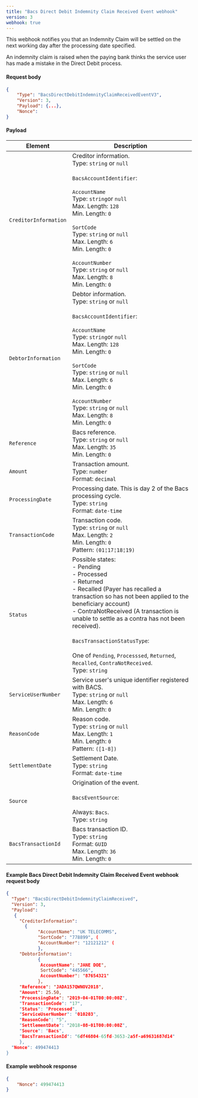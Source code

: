 ```yaml
---
title: "Bacs Direct Debit Indemnity Claim Received Event webhook"
version: 3
webhook: true
---
```


This webhook notifies you that an Indemnity Claim will be settled on the next working day after the processing date specified.

An indemnity claim is raised when the paying bank thinks the service
user has made a mistake in the Direct Debit process.

#### Request body

```json
{
    "Type": "BacsDirectDebitIndemnityClaimReceivedEventV3",
    "Version": 3,
    "Payload": {...},
    "Nonce":
}
```

#### Payload
| Element                       | Description                                                                                                                                                                                                                                                                                                                                                                                                                                                                                                                                                                                                                                                                                                                                                                                                                             |
|-------------------------------|-----------------------------------------------------------------------------------------------------------------------------------------------------------------------------------------------------------------------------------------------------------------------------------------------------------------------------------------------------------------------------------------------------------------------------------------------------------------------------------------------------------------------------------------------------------------------------------------------------------------------------------------------------------------------------------------------------------------------------------------------------------------------------------------------------------------------------------------|
| `CreditorInformation`                      |Creditor information.<br />Type: `string` or `null`<br/><br />`BacsAccountIdentifier`:<br /><br />`AccountName`<br />        Type: `string`or `null`<br />        Max. Length: `128`<br />        Min. Length: `0`<br /><br />`SortCode`<br />        Type: `string` or `null`<br />        Max. Length: `6`<br />        Min. Length: `0`<br /> <br /> `AccountNumber`<br />        Type: `string` or `null`<br />        Max. Length: `8`<br />        Min. Length: `0` |
| `DebtorInformation`                      |Debtor information.<br />Type: `string` or `null`<br/><br />`BacsAccountIdentifier`:<br /><br />`AccountName`<br />        Type: `string`or `null`<br />        Max. Length: `128`<br />        Min. Length: `0`<br /><br />`SortCode`<br />        Type: `string` or `null`<br />        Max. Length: `6`<br />        Min. Length: `0`<br /> <br /> `AccountNumber`<br />        Type: `string` or `null`<br />        Max. Length: `8`<br />        Min. Length: `0` |
| `Reference`                      |Bacs reference. <br />Type: `string` or `null`<br/>Max. Length: `35`	<br/>Min. Length: `0`<br/> |
| `Amount`            |Transaction amount.<br /> Type: `number`<br/>Format: `decimal` |
| `ProcessingDate`       |Processing date. This is day 2 of the Bacs processing cycle.<br/>Type: `string` <br/>Format: `date-time` |
| `TransactionCode`            |Transaction code.<br /> Type: `string` or `null`<br/>Max. Length: `2`<br/>Min. Length: `0`<br /> Pattern: `(01¦17¦18¦19)` |
| `Status`                      |Possible states:<br/>- Pending<br/>- Processed<br/>- Returned<br/>- Recalled (Payer has recalled a transaction so has not been applied to the beneficiary account)<br/>- ContraNotReceived (A transaction is unable to settle as a contra has not been received).<br /><br />`BacsTransactionStatusType`:<br /><br />One of `Pending`, `Processsed`, `Returned`, `Recalled`, `ContraNotReceived`. <br /> Type: `string` |
| `ServiceUserNumber`                    |Service user's unique identifier registered with BACS.<br /> Type: `string` or `null`<br />  Max. Length: `6`<br />    Min. Length: `0` |
| `ReasonCode`       |Reason code.<br/>Type: `string` or `null`<br/>Max. Length: `1`<br/>Min. Length: `0`<br />        Pattern: `([1-8])` |
| `SettlementDate`       |Settlement Date.<br/>Type: `string` <br/>Format: `date-time` |
| `Source` |Origination of the event.<br /><br />`BacsEventSource`:<br /><br />Always: `Bacs`. <br /> Type: `string` |
| `BacsTransactionId`             |Bacs transaction ID.<br />Type: `string`<br />Format: `GUID`<br/>Max. Length: `36`<br/>Min. Length: `0` |

#### Example Bacs Direct Debit Indemnity Claim Received Event webhook request body

```json
{
  "Type": "BacsDirectDebitIndemnityClaimReceived",
  "Version": 3,
  "Payload":
   {
     "CreditorInformation":
       {
            "AccountName": "UK TELECOMMS",
            "SortCode": "778899", (
            "AccountNumber": "12121212" (
            },
     "DebtorInformation":
            {
             AccountName": "JANE DOE",
             SortCode": "445566",
             AccountNumber": "87654321"
            },
     "Reference": "JADA157QWNOV2018",
     "Amount": 25.50,
     "ProcessingDate": "2019-04-01T00:00:00Z",
     "TransactionCode": "17",
     "Status": "Processed",
     "ServiceUserNumber": "010203",
     "ReasonCode": "5",
     "SettlementDate": "2018-08-01T00:00:00Z",
     "Source": "Bacs",
     "BacsTransactionId": "6df46804-65fd-3653-2a5f-a69631687d14"
     },
  "Nonce": 499474413
}
```
#### Example webhook response

```json
{
    "Nonce": 499474413
}
```
